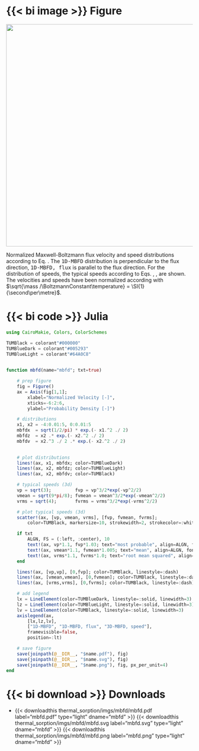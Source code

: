 ::: {.panel-tabset}

# {{< bi image >}} Figure

::: {#fig-mbfd}
![](/documentation/drivers/thermal_sorption/imgs/mbfd/mbfd.svg){width="600px"}

Normalized Maxwell-Boltzmann flux velocity and speed distributions according to Eq. \eqref{eq:mbfd_speed}. The <tt>1D-MBFD</tt> distribution is perpendicular to the flux direction, <tt>1D-MBFD, flux</tt> is parallel to the flux direction. For the distribution of speeds, the typical speeds according to Eqs. \eqref{eq:mbfd_most_probable_speed}, \eqref{eq:mbfd_mean_speed}, \eqref{eq:mbfd_rms_speed} are shown. The velocities and speeds have been normalized according with $\sqrt{\mass /\BoltzmannConstant\temperature} = \SI{1}{\second\per\metre}$.
:::

# {{< bi code >}} Julia
```julia
using CairoMakie, Colors, ColorSchemes

TUMBlack = colorant"#000000"
TUMBlueDark = colorant"#005293"
TUMBlueLight = colorant"#64A0C8"
    

function mbfd(name="mbfd"; txt=true)

    # prep figure
    fig = Figure()
    ax = Axis(fig[1,1];
        xlabel="Normalized Velocity [-]",
        xticks=-6:2:6,
        ylabel="Probability Density [-]")

    # distributions
    x1, x2 = -4:0.01:5, 0:0.01:5
    mbfdx  = sqrt(1/2/pi) * exp.(- x1.^2 ./ 2)
    mbfdz  = x2 .* exp.(- x2.^2 ./ 2)
    mbfdv  = x2.^3 ./ 2 .* exp.(- x2.^2 ./ 2)

    
    # plot distributions
    lines!(ax, x1, mbfdx; color=TUMBlueDark)
    lines!(ax, x2, mbfdz; color=TUMBlueLight)
    lines!(ax, x2, mbfdv; color=TUMBlack)

    # typical speeds (3d)
    vp = sqrt(3);         fvp = vp^3/2*exp(-vp^2/2)
    vmean = sqrt(9*pi/8); fvmean = vmean^3/2*exp(-vmean^2/2)
    vrms = sqrt(4);       fvrms = vrms^3/2*exp(-vrms^2/2)

    # plot typical speeds (3d)
    scatter!(ax, [vp, vmean, vrms], [fvp, fvmean, fvrms]; 
        color=TUMBlack, markersize=10, strokewidth=2, strokecolor=:white)

    if txt
        ALGN, FS = (:left, :center), 10
        text!(ax, vp*1.1, fvp*1.03; text="most probable", align=ALGN, fontsize=FS)
        text!(ax, vmean*1.1, fvmean*1.005; text="mean", align=ALGN, fontsize=FS)
        text!(ax, vrms*1.1, fvrms*1.0; text="root mean squared", align=(:left, :center), fontsize=FS)
    end

    lines!(ax, [vp,vp], [0,fvp]; color=TUMBlack, linestyle=:dash)
    lines!(ax, [vmean,vmean], [0,fvmean]; color=TUMBlack, linestyle=:dash)
    lines!(ax, [vrms,vrms], [0,fvrms]; color=TUMBlack, linestyle=:dash)

    # add legend
    lx = LineElement(color=TUMBlueDark, linestyle=:solid, linewidth=3)
    lz = LineElement(color=TUMBlueLight, linestyle=:solid, linewidth=3)
    lv = LineElement(color=TUMBlack, linestyle=:solid, linewidth=3)
    axislegend(ax, 
        [lx,lz,lv], 
        ["1D-MBFD", "1D-MBFD, flux", "3D-MBFD, speed"], 
        framevisible=false,
        position=:lt)

    # save figure
    save(joinpath(@__DIR__, "$name.pdf"), fig)
    save(joinpath(@__DIR__, "$name.svg"), fig)
    save(joinpath(@__DIR__, "$name.png"), fig, px_per_unit=4)
end
```

# {{< bi download >}}  Downloads

* {{< downloadthis thermal_sorption/imgs/mbfd/mbfd.pdf label="mbfd.pdf" type="light" dname="mbfd" >}} {{< downloadthis thermal_sorption/imgs/mbfd/mbfd.svg label="mbfd.svg" type="light" dname="mbfd" >}} {{< downloadthis thermal_sorption/imgs/mbfd/mbfd.png label="mbfd.png" type="light" dname="mbfd" >}}

:::